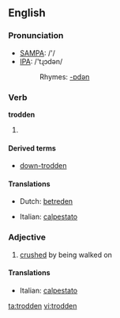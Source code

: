 ==English==

===Pronunciation===
*[[w:SAMPA|SAMPA]]: /'/
*[[w:IPA|IPA]]: /'tɻɔdən/
*:Rhymes: [[Rhymes:English:-ɒdən|-ɒdən]]

===Verb===
'''trodden'''

# {{past participle of|tread}}

====Derived terms====
*[[down-trodden]]

====Translations====
{{top}}
*Dutch: [[betreden]]
{{mid}}
*Italian: [[calpestato]]
{{bottom}}

===Adjective===
{{en-adj}}

# [[crushed]] by being walked on

====Translations====
{{top}}

{{mid}}
*Italian: [[calpestato]]
{{bottom}}

[[ta:trodden]]
[[vi:trodden]]